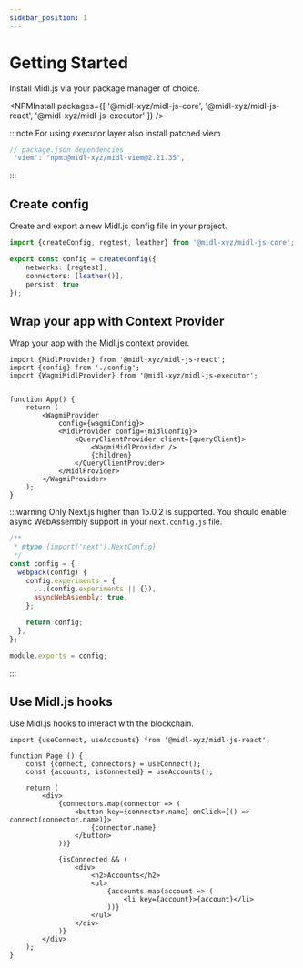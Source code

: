 ```yaml
---
sidebar_position: 1
---
```




# Getting Started

Install Midl.js via your package manager of choice.

<NPMInstall packages={[
    '@midl-xyz/midl-js-core',
    '@midl-xyz/midl-js-react', 
    '@midl-xyz/midl-js-executor'
   ]} 
/>

:::note
For using executor layer also install patched viem

```js
// package.json dependencies
 "viem": "npm:@midl-xyz/midl-viem@2.21.35",
```
:::

## Create config    

Create and export a new Midl.js config file in your project.

```ts
import {createConfig, regtest, leather} from '@midl-xyz/midl-js-core';

export const config = createConfig({
    networks: [regtest],
    connectors: [leather()],
    persist: true
});
```

## Wrap your app with Context Provider

Wrap your app with the Midl.js context provider.

```tsx
import {MidlProvider} from '@midl-xyz/midl-js-react';
import {config} from './config';
import {WagmiMidlProvider} from '@midl-xyz/midl-js-executor';


function App() {
    return (
        <WagmiProvider
            config={wagmiConfig}>
            <MidlProvider config={midlConfig}>
                <QueryClientProvider client={queryClient}>         
                    <WagmiMidlProvider />
                    {children}
                </QueryClientProvider>
            </MidlProvider>
        </WagmiProvider>
    );
}
```

:::warning
Only Next.js higher than 15.0.2 is supported. You should enable async WebAssembly support in your `next.config.js` file.

```js
/**
 * @type {import('next').NextConfig}
 */
const config = {
  webpack(config) {
    config.experiments = {
      ...(config.experiments || {}),
      asyncWebAssembly: true,
    };

    return config;
  },
};

module.exports = config;
```

:::


## Use Midl.js hooks

Use Midl.js hooks to interact with the blockchain.

```tsx
import {useConnect, useAccounts} from '@midl-xyz/midl-js-react';

function Page () {
    const {connect, connectors} = useConnect();
    const {accounts, isConnected} = useAccounts();

    return (
        <div>
            {connectors.map(connector => (
                <button key={connector.name} onClick={() => connect(connector.name)}>
                    {connector.name}
                </button>
            ))}

            {isConnected && (
                <div>
                    <h2>Accounts</h2>
                    <ul>
                        {accounts.map(account => (
                            <li key={account}>{account}</li>
                        ))}
                    </ul>
                </div>
            )}
        </div>
    );
}
```
